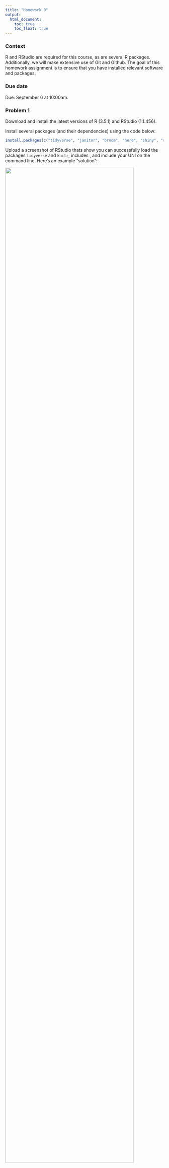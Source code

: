 ```yaml
---
title: "Homework 0"
output:
  html_document: 
    toc: true
    toc_float: true
---
```


### Context

R and RStudio are required for this course, as are several R packages. Additionally, we will make extensive use of Git and Github. The goal of this homework assignment is to ensure that you have installed relevant software and packages. 

### Due date

Due: September 6 at 10:00am. 

### Problem 1

Download and install the latest versions of R (3.5.1) and RStudio (1.1.456). 

Install several packages (and their dependencies) using the code below:

```r
install.packages(c("tidyverse", "janitor", "broom", "here", "shiny", "readxl", "haven", "ggridges", "viridis", "skimr", "rvest", "httr", "flexdashboard", "devtools", "rmarkdown", "googlesheets", "modelr"))
```

Upload a screenshot of RStudio thats show you can successfully load the packages `tidyverse` and `knitr`, includes , and include your UNI on the command line. Here's an example "solution":

<img src="images/homework_0_r.png" style="width:90%">

### Problem 2

Install Git on the machine you'll use for work in this course. There are several installation approaches; I suggest you follow [this guide](http://happygitwithr.com/install-git.html).

Upload a screenshot of RStudio's terminal pane that shows a successful execution of `which git`. Here's an example "solution":

<img src="images/homework_0_git.png" style="width:90%">

### Problem 3

Create a user account on GitHub, and submit your user name using [this google form](https://docs.google.com/forms/d/e/1FAIpQLSf-BnbRDsen2y2Bv9corM4PWmDGfzx1ZJB77uJTrSqVqybQBA/viewform?usp=sf_link).

